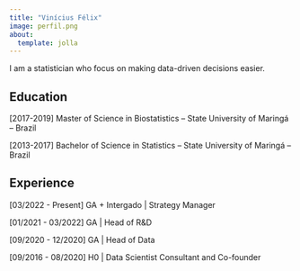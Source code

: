 ```yaml
---
title: "Vinícius Félix"
image: perfil.png
about:
  template: jolla
---
```


I am a statistician who focus on making data-driven decisions easier.

## Education

\[2017-2019\] Master of Science in Biostatistics -- State University of Maringá -- Brazil

\[2013-2017\] Bachelor of Science in Statistics -- State University of Maringá -- Brazil

## Experience

\[03/2022 - Present\] GA + Intergado \| Strategy Manager

\[01/2021 - 03/2022\] GA \| Head of R&D

\[09/2020 - 12/2020\] GA \| Head of Data

\[09/2016 - 08/2020\] H0 \| Data Scientist Consultant and Co-founder
